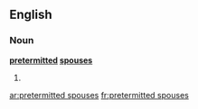 ==English==

===Noun===
'''[[pretermitted]] [[spouse]]s'''

# {{plural of|[[pretermitted spouse]]}}

[[ar:pretermitted spouses]]
[[fr:pretermitted spouses]]